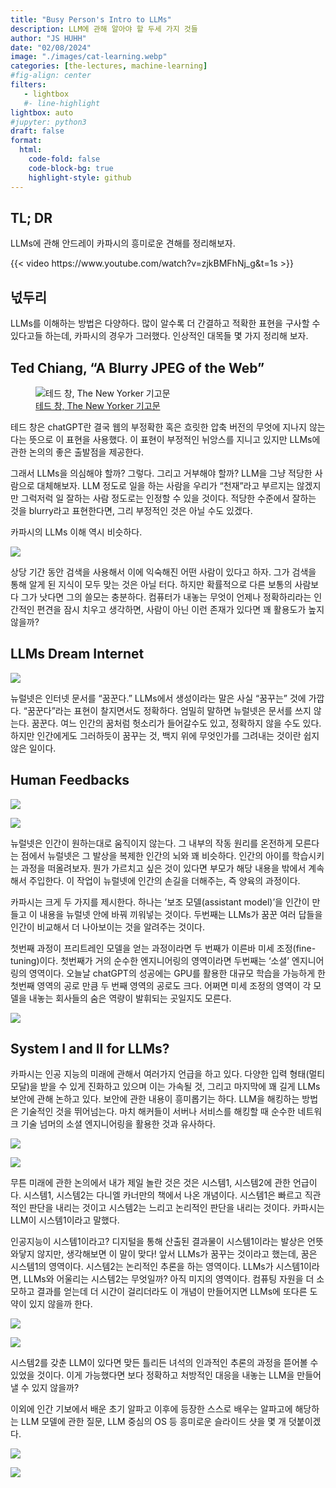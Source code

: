 ```yaml
---
title: "Busy Person's Intro to LLMs" 
description: LLM에 관해 알아야 할 두세 가지 것들 
author: "JS HUHH"
date: "02/08/2024"
image: "./images/cat-learning.webp"
categories: [the-lectures, machine-learning]
#fig-align: center
filters:
   - lightbox
   #- line-highlight
lightbox: auto
#jupyter: python3
draft: false
format:
  html:
    code-fold: false
    code-block-bg: true
    highlight-style: github
---
```


## TL; DR
LLMs에 관해 안드레이 카파시의 흥미로운 견해를 정리해보자. 

{{< video https://www.youtube.com/watch?v=zjkBMFhNj_g&t=1s >}}

## 넋두리 

LLMs를 이해하는 방법은 다양하다. 많이 알수록 더 간결하고 적확한 표현을 구사할 수 있다고들 하는데, 카파시의 경우가 그러했다. 인상적인 대목들 몇 가지 정리해 보자.

## Ted Chiang, "A Blurry JPEG of the Web"

::: {layout="[-2, 5, -2]"}
![[테드 창, The New Yorker 기고문](https://www.newyorker.com/tech/annals-of-technology/chatgpt-is-a-blurry-jpeg-of-the-web)](https://media.newyorker.com/photos/63e43df04138f62754b70bc1/1:1/w_571,h_571,c_limit/Chiang_final.gif)
:::

테드 창은 chatGPT란 결국 웹의 부정확한 혹은 흐릿한 압축 버전의 무엇에 지나지 않는다는 뜻으로 이 표현을 사용했다. 이 표현이 부정적인 뉘앙스를 지니고 있지만 LLMs에 관한 논의의 좋은 출발점을 제공한다. 

그래서 LLMs을 의심해야 할까? 그렇다. 그리고 거부해야 할까? LLM을 그냥 적당한 사람으로 대체해보자. LLM 정도로 일을 하는 사람을 우리가 "천재"라고 부르지는 않겠지만 그럭저럭 일 잘하는 사람 정도로는 인정할 수 있을 것이다. 적당한 수준에서 잘하는 것을 blurry라고 표현한다면, 그리 부정적인 것은 아닐 수도 있겠다. 

카파시의 LLMs 이해 역시 비슷하다. 

::: {layout="[-1, 5, -1]"}
![](./images/karpathy/karpathy-1.jpeg)
:::

상당 기간 동안 검색을 사용해서 이에 익숙해진 어떤 사람이 있다고 하자. 그가 검색을 통해 알게 된 지식이 모두 맞는 것은 아닐 터다. 하지만 확률적으로 다른 보통의 사람보다 그가 낫다면 그의 쓸모는 충분하다. 컴퓨터가 내놓는 무엇이 언제나 정확하리라는 인간적인 편견을 잠시 치우고 생각하면, 사람이 아닌 이런 존재가 있다면 꽤 활용도가 높지 않을까? 

## LLMs Dream Internet

::: {layout="[-1, 5, -1]"}
![](./images/karpathy/karpathy-2.jpeg)
:::

뉴럴넷은 인터넷 문서를 "꿈꾼다." LLMs에서 생성이라는 말은 사실 "꿈꾸는" 것에 가깝다. "꿈꾼다"라는 표현이 찰지면서도 정확하다. 엄밀히 말하면 뉴럴넷은 문서를 쓰지 않는다. 꿈꾼다. 여느 인간의 꿈처럼 헛소리가 들어갈수도 있고, 정확하지 않을 수도 있다. 하지만 인간에게도 그러하듯이 꿈꾸는 것, 백지 위에 무엇인가를 그려내는 것이란 쉽지 않은 일이다. 

## Human Feedbacks

::: {layout="[[5,-1,5]]"}
![](./images/karpathy/karpathy-3.jpeg)

![](./images/karpathy/karpathy-4.jpeg)
:::

뉴럴넷은 인간이 원하는대로 움직이지 않는다. 그 내부의 작동 원리를 온전하게 모른다는 점에서 뉴럴넷은 그 발상을 복제한 인간의 뇌와 꽤 비슷하다. 인간의 아이를 학습시키는 과정을 떠올려보자. 뭔가 가르치고 싶은 것이 있다면 부모가 해당 내용을 밖에서 계속해서 주입한다. 이 작업이 뉴럴넷에 인간의 손길을 더해주는, 즉 양육의 과정이다. 

카파시는 크게 두 가지를 제시한다. 하나는 '보조 모델(assistant model)'을 인간이 만들고 이 내용을 뉴럴넷 안에 바꿔 끼워넣는 것이다. 두번째는 LLMs가 꿈꾼 여러 답들을 인간이 비교해서 더 나아보이는 것을 알려주는 것이다.

첫번째 과정이 프리트레인 모델을 얻는 과정이라면 두 번째가 이른바 미세 조정(fine-tuning)이다. 첫번째가 거의 순수한 엔지니어링의 영역이라면 두번째는 '소셜' 엔지니어링의 영역이다. 오늘날 chatGPT의 성공에는 GPU를 활용한 대규모 학습을 가능하게 한 첫번째 영역의 공로 만큼 두 번째 영역의 공로도 크다. 어쩌면 미세 조정의 영역이 각 모델을 내놓는 회사들의 숨은 역량이 발휘되는 곳일지도 모른다. 

::: {layout="[[-1,5,-1]]"}
![](./images/karpathy/karpathy-6.jpeg)
:::

## System I and II for LLMs?

카파시는 인공 지능의 미래에 관해서 여러가지 언급을 하고 있다. 다양한 입력 형태(멀티모달)을 받을 수 있게 진화하고 있으며 이는 가속될 것, 그리고 마지막에 꽤 길게 LLMs 보안에 관해 논하고 있다. 보안에 관한 내용이 흥미롭기는 하다. LLM을 해킹하는 방법은 기술적인 것을 뛰어넘는다. 마치 해커들이 서버나 서비스를 해킹할 때 순수한 네트워크 기술 넘머의 소셜 엔지니어링을 활용한 것과 유사하다. 

::: {layout="[[5,-1,5]]"}
![](./images/karpathy/karpathy-7.jpeg)

![](./images/karpathy/karpathy-8.jpeg)
:::

무튼 미래에 관한 논의에서 내가 제일 놀란 것은 것은 시스템1, 시스템2에 관한 언급이다. 시스템1, 시스템2는 다니엘 카너만의 책에서 나온 개념이다. 시스템1은 빠르고 직관적인 판단을 내리는 것이고 시스템2는 느리고 논리적인 판단을 내리는 것이다. 카파시는 LLM이 시스템1이라고 말했다.

인공지능이 시스템1이라고? 디지털을 통해 산출된 결과물이 시스템1이라는 발상은 언뜻 와닿지 않지만, 생각해보면 이 말이 맞다! 앞서 LLMs가 꿈꾸는 것이라고 했는데, 꿈은 시스템1의 영역이다. 시스템2는 논리적인 추론을 하는 영역이다. LLMs가 시스템1이라면, LLMs와 어울리는 시스템2는 무엇일까? 아직 미지의 영역이다. 컴퓨팅 자원을 더 소모하고 결과를 얻는데 더 시간이 걸리더라도 이 개념이 만들어지면 LLMs에 또다른 도약이 있지 않을까 한다. 

::: {layout="[[5,-1,5]]"}
![](./images/karpathy/karpathy-9.jpeg)

![](./images/karpathy/karpathy-10.jpeg)
:::

시스템2를 갖춘 LLM이 있다면 맞든 틀리든 녀석의 인과적인 추론의 과정을 뜯어볼 수 있었을 것이다. 이게 가능했다면 보다 정확하고 처방적인 대응을 내놓는 LLM을 만들어 낼 수 있지 않을까?

이외에 인간 기보에서 배운 초기 알파고 이후에 등장한 스스로 배우는 알파고에 해당하는 LLM 모델에 관한 질문, LLM 중심의 OS 등 흥미로운 슬라이드 샷을 몇 개 덧붙이겠다. 

::: {layout="[[5,-1,5]]"}
![](./images/karpathy/karpathy-11.jpeg)

![](./images/karpathy/karpathy-12.jpeg)
:::

